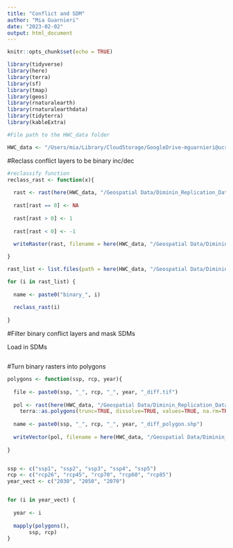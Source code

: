 ```yaml
---
title: "Conflict and SDM"
author: "Mia Guarnieri"
date: "2023-02-02"
output: html_document
---
```


```r
knitr::opts_chunk$set(echo = TRUE)

library(tidyverse)
library(here)
library(terra)
library(sf)
library(tmap)
library(geos)
library(rnaturalearth)
library(rnaturalearthdata)
library(tidyterra)
library(kableExtra)

#File path to the HWC_data folder

HWC_data <- "/Users/mia/Library/CloudStorage/GoogleDrive-mguarnieri@ucsb.edu/My Drive/Arnhold Project/HWC_data"
```

#Reclass conflict layers to be binary inc/dec

```r
#reclassify function
reclass_rast <- function(x){
  
  rast <- rast(here(HWC_data, "/Geospatial Data/Diminin_Replication_Data/differenced_rasters/", x))
  
  rast[rast == 0] <- NA
  
  rast[rast > 0] <- 1
  
  rast[rast < 0] <- -1
  
  writeRaster(rast, filename = here(HWC_data, "/Geospatial Data/Diminin_Replication_Data/differenced_rasters/binary_diffs/", name), overwrite = TRUE)

}

rast_list <- list.files(path = here(HWC_data, "/Geospatial Data/Diminin_Replication_Data/differenced_rasters/"), pattern = '.tif')

for (i in rast_list) {
  
  name <- paste0("binary_", i)
  
  reclass_rast(i)
  
}

```

#Filter binary conflict layers and mask SDMs

Load in SDMs
```r

```



#Turn binary rasters into polygons

```r
polygons <- function(ssp, rcp, year){
  
  file <- paste0(ssp, "_", rcp, "_", year, "_diff.tif")
  
  pol <- rast(here(HWC_data, "/Geospatial Data/Diminin_Replication_Data/differenced_rasters/binary_diffs/", file)) %>%
    terra::as.polygons(trunc=TRUE, dissolve=TRUE, values=TRUE, na.rm=TRUE, na.all=FALSE, extent=FALSE)
  
  name <- paste0(ssp, "_", rcp, "_", year, "_diff_polygon.shp")
 
  writeVector(pol, filename = here(HWC_data, "/Geospatial Data/Diminin_Replication_Data/differenced_polygons/binary_differenced_polygons", name), overwrite = TRUE)
  
}


ssp <- c("ssp1", "ssp2", "ssp3", "ssp4", "ssp5")
rcp <- c("rcp26", "rcp45", "rcp70", "rcp60", "rcp85")
year_vect <- c("2030", "2050", "2070")


for (i in year_vect) {
  
  year <- i
  
  mapply(polygons(),
       ssp, rcp)
}

```

